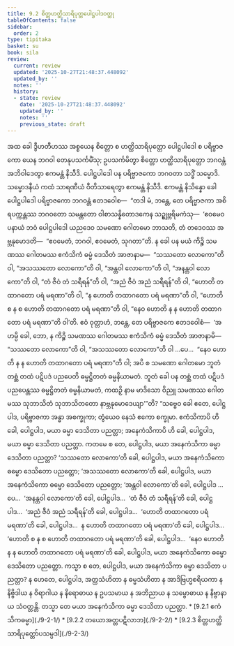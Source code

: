 ```yaml
---
title: 9.2 စိတ္တဟတ္ထိသာရိပုတ္တပေါဋ္ဌပါဒဝတ္ထု
tableOfContents: false
sidebar:
  order: 2
type: tipitaka
basket: su
book: sila
review:
  current: review
  updated: '2025-10-27T21:48:37.448092'
  updated_by: ''
  notes: ''
  history:
  - state: review
    date: '2025-10-27T21:48:37.448092'
    updated_by: ''
    notes: ''
    previous_state: draft
---
```



<ReviewStatus review={frontmatter.review} showDetails={true} />

<HypothesisAnnotation frontmatter={frontmatter} />

<DynamicBreadcrumb />

<Division number="422" book="sila" e="ch" v="6" p="175">

<Paragraph number="720" book="sila">
အထ ခေါ ဒွီဟတီဟဿ အစ္စယေန စိတ္တော စ ဟတ္ထိသာရိပုတ္တော ပေါဋ္ဌပါဒေါ စ ပရိဗ္ဗာဇကော ယေန ဘဂဝါ တေနုပသင်္ကမိံသု; ဥပသင်္ကမိတွာ စိတ္တော ဟတ္ထိသာရိပုတ္တော ဘဂဝန္တံ အဘိဝါဒေတွာ ဧကမန္တံ နိသီဒိ. ပေါဋ္ဌပါဒေါ ပန ပရိဗ္ဗာဇကော ဘဂဝတာ သဒ္ဓိံ သမ္မောဒိ. သမ္မောဒနီယံ ကထံ သာရဏီယံ ဝီတိသာရေတွာ ဧကမန္တံ နိသီဒိ. ဧကမန္တံ နိသိန္နော ခေါ ပေါဋ္ဌပါဒေါ ပရိဗ္ဗာဇကော ဘဂဝန္တံ ဧတဒဝေါစ—  “တဒါ မံ, ဘန္တေ, တေ ပရိဗ္ဗာဇကာ အစိရပက္ကန္တဿ ဘဂဝတော သမန္တတော ဝါစာသန္နိတောဒကေန သဉ္ဈဗ္ဘရိမကံသု—  ‘ဧဝမေဝ ပနာယံ ဘဝံ ပေါဋ္ဌပါဒေါ ယညဒေဝ သမဏော ဂေါတမော ဘာသတိ, တံ တဒေဝဿ အဗ္ဘနုမောဒတိ—  “ဧဝမေတံ, ဘဂဝါ, ဧဝမေတံ, သုဂတာ”တိ. န ခေါ ပန မယံ ကိဉ္စိ သမဏဿ ဂေါတမဿ ဧကံသိကံ ဓမ္မံ ဒေသိတံ အာဇာနာမ—  “သဿတော လောကော”တိ ဝါ, “အသဿတော လောကော”တိ ဝါ, “အန္တဝါ လောကော”တိ ဝါ, “အနန္တဝါ လောကော”တိ ဝါ, “တံ ဇီဝံ တံ သရီရန်”တိ ဝါ, “အညံ ဇီဝံ အညံ သရီရန်”တိ ဝါ, “ဟောတိ တထာဂတော ပရံ မရဏာ”တိ ဝါ, “န ဟောတိ တထာဂတော ပရံ မရဏာ”တိ ဝါ, “ဟောတိ စ န စ ဟောတိ တထာဂတော ပရံ မရဏာ”တိ ဝါ, “နေဝ ဟောတိ န န ဟောတိ တထာဂတော ပရံ မရဏာ”တိ ဝါ’တိ. ဧဝံ ဝုတ္တာဟံ, ဘန္တေ, တေ ပရိဗ္ဗာဇကေ ဧတဒဝေါစံ—  ‘အဟမ္ပိ ခေါ, ဘော, န ကိဉ္စိ သမဏဿ ဂေါတမဿ ဧကံသိကံ ဓမ္မံ ဒေသိတံ အာဇာနာမိ—  “သဿတော လောကော”တိ ဝါ, “အသဿတော လောကော”တိ ဝါ …ပေ…  “နေဝ ဟောတိ န န ဟောတိ တထာဂတော ပရံ မရဏာ”တိ ဝါ; အပိ စ သမဏော ဂေါတမော ဘူတံ တစ္ဆံ တထံ ပဋိပဒံ ပညပေတိ ဓမ္မဋ္ဌိတတံ ဓမ္မနိယာမတံ. ဘူတံ ခေါ ပန တစ္ဆံ တထံ ပဋိပဒံ ပညပေန္တဿ ဓမ္မဋ္ဌိတတံ ဓမ္မနိယာမတံ, ကထဉှိ နာမ မာဒိသော ဝိညူ သမဏဿ ဂေါတမဿ သုဘာသိတံ သုဘာသိတတော နာဗ္ဘနုမောဒေယျာ’”တိ?


</Paragraph>

</Division>
<Division number="423" book="sila" e="ch" v="6" p="176">

<Paragraph number="721" book="sila">
“သဗ္ဗေဝ ခေါ ဧတေ, ပေါဋ္ဌပါဒ, ပရိဗ္ဗာဇကာ အန္ဓာ အစက္ခုကာ; တွံယေဝ နေသံ ဧကော စက္ခုမာ. ဧကံသိကာပိ ဟိ ခေါ, ပေါဋ္ဌပါဒ, မယာ ဓမ္မာ ဒေသိတာ ပညတ္တာ; အနေကံသိကာပိ ဟိ ခေါ, ပေါဋ္ဌပါဒ, မယာ ဓမ္မာ ဒေသိတာ ပညတ္တာ.


</Paragraph>

<Paragraph number="722" book="sila">
ကတမေ စ တေ, ပေါဋ္ဌပါဒ, မယာ အနေကံသိကာ ဓမ္မာ ဒေသိတာ ပညတ္တာ? ‘သဿတော လောကော’တိ ခေါ, ပေါဋ္ဌပါဒ, မယာ အနေကံသိကော ဓမ္မော ဒေသိတော ပညတ္တော; ‘အသဿတော လောကော’တိ ခေါ, ပေါဋ္ဌပါဒ, မယာ အနေကံသိကော ဓမ္မော ဒေသိတော ပညတ္တော; ‘အန္တဝါ လောကော’တိ ခေါ, ပေါဋ္ဌပါဒ …ပေ…  ‘အနန္တဝါ လောကော’တိ ခေါ, ပေါဋ္ဌပါဒ…  ‘တံ ဇီဝံ တံ သရီရန်’တိ ခေါ, ပေါဋ္ဌပါဒ…  ‘အညံ ဇီဝံ အညံ သရီရန်’တိ ခေါ, ပေါဋ္ဌပါဒ…  ‘ဟောတိ တထာဂတော ပရံ မရဏာ’တိ ခေါ, ပေါဋ္ဌပါဒ…  န ဟောတိ တထာဂတော ပရံ မရဏာ’တိ ခေါ, ပေါဋ္ဌပါဒ…  ‘ဟောတိ စ န စ ဟောတိ တထာဂတော ပရံ မရဏာ’တိ ခေါ, ပေါဋ္ဌပါဒ…  ‘နေဝ ဟောတိ န န ဟောတိ တထာဂတော ပရံ မရဏာ’တိ ခေါ, ပေါဋ္ဌပါဒ, မယာ အနေကံသိကော ဓမ္မော ဒေသိတော ပညတ္တော.


</Paragraph>

<Paragraph number="723" book="sila">
ကသ္မာ စ တေ, ပေါဋ္ဌပါဒ, မယာ အနေကံသိကာ ဓမ္မာ ဒေသိတာ ပညတ္တာ? န ဟေတေ, ပေါဋ္ဌပါဒ, အတ္ထသံဟိတာ န ဓမ္မသံဟိတာ န အာဒိဗြဟ္မစရိယကာ န နိဗ္ဗိဒါယ န ဝိရာဂါယ န နိရောဓာယ န ဥပသမာယ န အဘိညာယ န သမ္ဗောဓာယ န နိဗ္ဗာနာယ သံဝတ္တန္တိ. တသ္မာ တေ မယာ အနေကံသိကာ ဓမ္မာ ဒေသိတာ ပညတ္တာ.

</Paragraph>
</Division>

<TableOfContents book="sila" section="9.2">
* [9.2.1 ဧကံသိကဓမ္မာ](./9-2-1/)
* [9.2.2 တယောအတ္တပဋိလာဘ](./9-2-2/)
* [9.2.3 စိတ္တဟတ္ထိသာရိပုတ္တော်ပသမ္ပဒါ](./9-2-3/)
</TableOfContents>